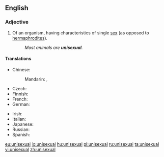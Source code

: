==English==
{{wikipedia}}
===Adjective===
{{en-adj|-}}

# Of an organism, having characteristics of single [[sex]] (as opposed to [[hermaphrodite]]s).
#: ''Most animals are '''unisexual'''.''

====Translations====
{{trans-top|having characteristics of a single sex}}
* Chinese:
*: Mandarin: {{t|cmn|單性|alt=單性的|sc=Hani}}, {{t|cmn|单性|tr=dānxìng de|alt=单性的|sc=Hani}}
* Czech: {{t-|cs|nedokonalý|m}}
* Finnish: {{t-|fi|yksineuvoinen}}
* French: {{t+|fr|unisexe}}
* German: {{t-|de|eingeschlechtlich}}
{{trans-mid}}
* Irish: {{t-|ga|aonghnéasach}}
* Italian: {{t-|it|unisessuale}}
* Japanese: {{t-|ja|単性|tr=たんせいの, tansei no|alt=単性の|sc=Jpan}}
* Russian: {{t+|ru|однополый|tr=odnopólyj|sc=Cyrl}}
* Spanish: {{t|es|unisexual}} {{qualifier|biol.}}
{{trans-bottom}}

[[eu:unisexual]]
[[io:unisexual]]
[[hu:unisexual]]
[[pl:unisexual]]
[[ru:unisexual]]
[[ta:unisexual]]
[[vi:unisexual]]
[[zh:unisexual]]